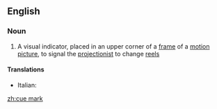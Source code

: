 ==English==

===Noun===
{{wikipedia}}
{{en-noun|sg=[[cue]] [[mark]]}}

# A visual indicator, placed in an upper corner of a [[frame]] of a [[motion picture]], to signal the [[projectionist]] to change [[reel]]s

====Translations====
{{top}}
* Italian: {{t-|it|segnalatore di passaggio|m}}
{{mid}}

{{bottom}}

[[zh:cue mark]]